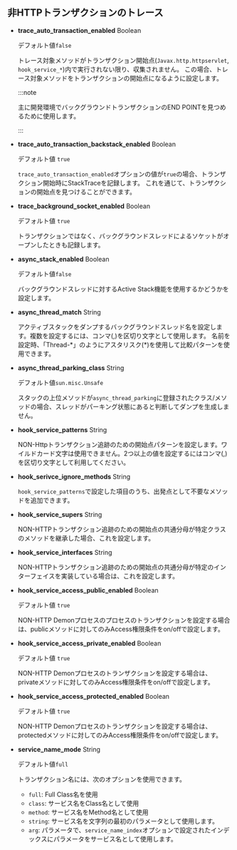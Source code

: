 ## 非HTTPトランザクションのトレース

- **trace_auto_transaction_enabled** <span class='type'>Boolean</span>

  デフォルト値`false`

  トレース対象メソッドがトランザクション開始点(`Javax.http.httpservlet`, `hook_service_*`)内で実行されない限り、収集されません。 この場合、トレース対象メソッドをトランザクションの開始点になるように設定します。

  :::note

  主に開発環境でバックグラウンドトランザクションのEND POINTを見つめるために使用します。

  :::

- **trace_auto_transaction_backstack_enabled** <span class='type'>Boolean</span>

  デフォルト値 `true`

  `trace_auto_transaction_enabled`オプションの値が`true`の場合、トランザクション開始時にStackTraceを記録します。 これを通じて、トランザクションの開始点を見つけることができます。

- **trace_background_socket_enabled** <span class='type'>Boolean</span>

  デフォルト値 `true`

  トランザクションではなく、バックグラウンドスレッドによるソケットがオープンしたときも記録します。

- **async_stack_enabled** <span class='type'>Boolean</span>

  デフォルト値`false`

  バックグラウンドスレッドに対するActive Stack機能を使用するかどうかを設定します。

- **async_thread_match** <span class='type'>String</span>

  アクティブスタックをダンプするバックグラウンドスレッド名を設定します。複数を設定するには、コンマ(,)を区切り文字として使用します。 名前を設定時、「Thread-\*」のようにアスタリスク(\*)を使用して比較パターンを使用できます。

- **async_thread_parking_class** <span class='type'>String</span>

  デフォルト値`sun.misc.Unsafe`

  スタックの上位メソッドが`async_thread_parking`に登録されたクラス/メソッドの場合、スレッドがパーキング状態にあると判断してダンプを生成しません。

- **hook_service_patterns** <span class='type'>String</span>

  NON-Httpトランザクション追跡のための開始点パターンを設定します。ワイルドカード文字は使用できません。2つ以上の値を設定するにはコンマ(,)を区切り文字として利用してください。

- **hook_serivce_ignore_methods** <span class='type'>String</span>

  `hook_service_patterns`で設定した項目のうち、出発点として不要なメソッドを追加できます。

- **hook_service_supers** <span class='type'>String</span>

  NON-HTTPトランザクション追跡のための開始点の共通分母が特定クラスのメソッドを継承した場合、これを設定します。

- **hook_service_interfaces** <span class='type'>String</span>

  NON-HTTPトランザクション追跡のための開始点の共通分母が特定のインターフェイスを実装している場合は、これを設定します。

- **hook_service_access_public_enabled** <span class='type'>Boolean</span>

  デフォルト値 `true`

  NON-HTTP Demonプロセスのプロセスのトランザクションを設定する場合は、publicメソッドに対してのみAccess権限条件をon/offで設定します。

- **hook_service_access_private_enabled** <span class='type'>Boolean</span>

  デフォルト値 `true`

  NON-HTTP Demonプロセスのトランザクションを設定する場合は、privateメソッドに対してのみAccess権限条件をon/offで設定します。

- **hook_service_access_protected_enabled** <span class='type'>Boolean</span>

  デフォルト値 `true`

  NON-HTTP Demonプロセスのトランザクションを設定する場合は、protectedメソッドに対してのみAccess権限条件をon/offで設定します。

- **service_name_mode** <span class='type'>String</span>

  デフォルト値`full`

  トランザクション名には、次のオプションを使用できます。

  - `full`: Full Class名を使用
  - `class`: サービス名をClass名として使用
  - `method`: サービス名をMethod名として使用
  - `string`: サービス名を文字列の最初のパラメータとして使用します。
  - `arg`: パラメータで、`service_name_index`オプションで設定されたインデックスにパラメータをサービス名として使用します。
